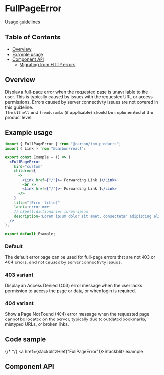 
# FullPageError

[Usage guidelines](https://pages.github.ibm.com/carbon/ibm-products/components/full-page-error/usage/)

## Table of Contents

- [Overview](#overview)
- [Example usage](#example-usage)
- [Component API](#component-api)
  - [Migrating from HTTP errors](https://github.com/carbon-design-system/ibm-products/blob/main/docs/guides/v2.md#carbon-for-ibm-products-v2-migration-guide)

## Overview

Display a full-page error when the requested page is unavailable to the user.
This is typically caused by issues with the requested URL or access permissions.
Errors caused by server connectivity issues are not covered in this guideline.\
The `UIShell` and `Breadcrumbs` (if applicable) should be implemented at the product
level.

## Example usage

```jsx
import { FullPageError } from "@carbon/ibm-products";
import { Link } from "@carbon/react";

export const Example = () => (
  <FullPageError
    kind="custom"
    children={
      <>
        <Link href={"/"}>– Forwarding Link 1</Link>
        <br />
        <Link href={"/"}>– Forwarding Link 1</Link>
      </>
    }
    title="[Error title]"
    label="Error ###"
    // cSpell:dictionaries lorem-ipsum
    description="Lorem ipsum dolor sit amet, consectetur adipiscing elit, sed do eiusmod tempor incididunt ut labore et dolore magna aliqua. Ut enim ad minim veniam."
  />
);

export default Example;

```

### Default

The default error page can be used for full-page errors that are not 403 or 404
errors, and not caused by server connectivity issues.

<Canvas>
  <Story of={stories.fullPageError} />
</Canvas>

### 403 variant

Display an Access Denied (403) error message when the user lacks permission to
access the page or data, or when login is required.

<Canvas>
  <Story of={stories.fullPageError403} />
</Canvas>

### 404 variant

Show a Page Not Found (404) error message when the requested page cannot be
located on the server, typically due to outdated bookmarks, mistyped URLs, or
broken links.

<Canvas>
  <Story of={stories.fullPageError404} />
</Canvas>

## Code sample

{/* <CodesandboxLink exampleDirectory="FullPageError" /> */}
<a href={stackblitzHref("FullPageError")}>Stackblitz example</a>

## Component API

<Controls />
